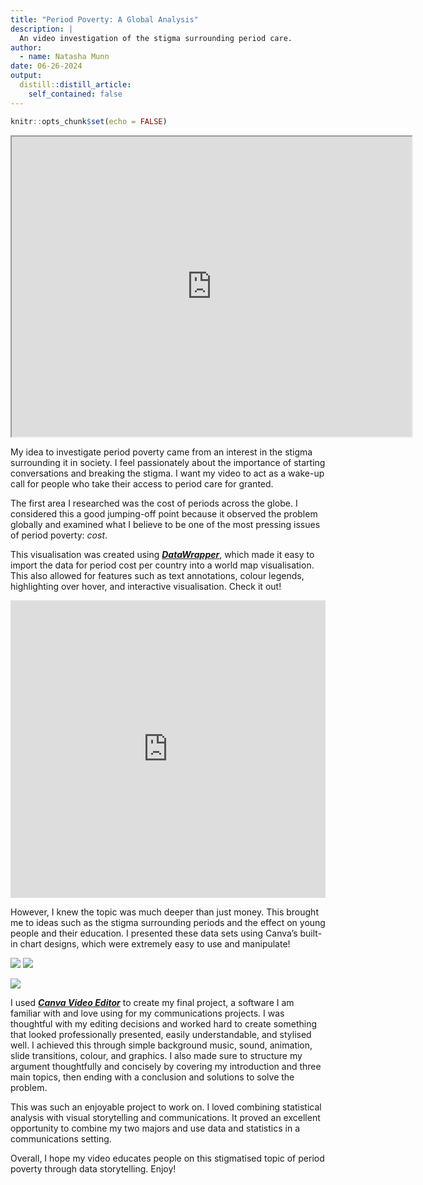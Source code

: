 ```yaml
---
title: "Period Poverty: A Global Analysis"
description: |
  An video investigation of the stigma surrounding period care.  
author:
  - name: Natasha Munn 
date: 06-26-2024
output:
  distill::distill_article:
    self_contained: false
---
```


```r
knitr::opts_chunk$set(echo = FALSE)
```

<iframe src="https://drive.google.com/file/d/1qjHQQL-QWbavzFOrZVpSt1ctkG8jwY07/preview" width="640" height="480" allow="autoplay"></iframe>

My idea to investigate period poverty came from an interest in the stigma surrounding it in society. I feel passionately about the importance of starting conversations and breaking the stigma. I want my video to act as a wake-up call for people who take their access to period care for granted.

The first area I researched was the cost of periods across the globe. I considered this a good jumping-off point because it observed the problem globally and examined what I believe to be one of the most pressing issues of period poverty: *cost*.

This visualisation was created using [***DataWrapper***](https://www.datawrapper.de/), which made it easy to import the data for period cost per country into a world map visualisation. This also allowed for features such as text annotations, colour legends, highlighting over hover, and interactive visualisation. Check it out!

<iframe title="THE COST OF A PERIOD: A GLOBAL ANALYSIS🩸" aria-label="Map" id="datawrapper-chart-FauDC" src="https://datawrapper.dwcdn.net/FauDC/11/" scrolling="no" frameborder="0" style="width: 0; min-width: 100% !important; border: none;" height="476" data-external="1"></iframe><script type="text/javascript">!function(){"use strict";window.addEventListener("message",(function(a){if(void 0!==a.data["datawrapper-height"]){var e=document.querySelectorAll("iframe");for(var t in a.data["datawrapper-height"])for(var r=0;r<e.length;r++)if(e[r].contentWindow===a.source){var i=a.data["datawrapper-height"][t]+"px";e[r].style.height=i}}}))}();
</script>

However, I knew the topic was much deeper than just money. This brought me to ideas such as the stigma surrounding periods and the effect on young people and their education. I presented these data sets using Canva's built-in chart designs, which were extremely easy to use and manipulate!

![](cost.gif)
![](decile.gif)

![](ethnicity.gif)

I used [***Canva Video Editor***](https://www.canva.com/video-editor/) to create my final project, a software I am familiar with and love using for my communications projects. I was thoughtful with my editing decisions and worked hard to create something that looked professionally presented, easily understandable, and stylised well. I achieved this through simple background music, sound, animation, slide transitions, colour, and graphics. I also made sure to structure my argument thoughtfully and concisely by covering my introduction and three main topics, then ending with a conclusion and solutions to solve the problem.

This was such an enjoyable project to work on. I loved combining statistical analysis with visual storytelling and communications. It proved an excellent opportunity to combine my two majors and use data and statistics in a communications setting.

Overall, I hope my video educates people on this stigmatised topic of period poverty through data storytelling. Enjoy!